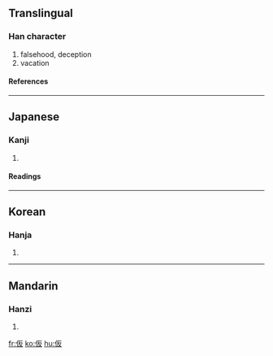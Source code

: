 {{see|假}}

==Translingual==
===Han character===
{{Han char|rn=9|rad=人|as=04|sn=6|four=|canj=人竹水 (OHE)}}
# falsehood, deception
# vacation
====References====
{{Han ref|kx=0094.060|dkj=00398|hdz=10124.050|uh=4EEE|ud=20206}}
----
==Japanese==
===Kanji===
{{ja-kanji|grade=5|rs=人04}}
# {{defn|Japanese}}
====Readings====
{{ja-readings|on=[[か]] (ka), [[け]] (ke)|kun=[[かり]] (kari), [[かりる]] (kariru), [[かりに]] (karini)}}
----
==Korean==
===Hanja===
{{ko-hanja|hangeul=[[가]], [[반]]|rv=ga, ban|mr=ka, pan}}
# {{defn|Korean}}
----
==Mandarin==
===Hanzi===
{{cmn-hanzi|pin=[[jiǎ]] ([[jia3]])|wg=chia<sup>3</sup>}}
# {{defn|Mandarin}}

[[fr:仮]]
[[ko:仮]]
[[hu:仮]]